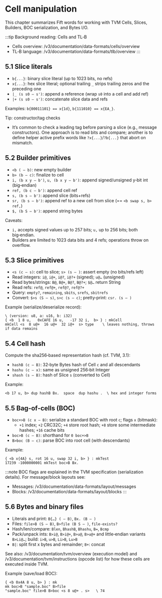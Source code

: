 
# Cell manipulation

This chapter summarizes Fift words for working with TVM Cells, Slices, Builders, BOC serialization, and Bytes I/O.

:::tip
Background reading: Cells and TL‑B
- Cells overview: /v3/documentation/data-formats/cells/overview
- TL‑B language: /v3/documentation/data-formats/tlb/overview
:::

## 5.1 Slice literals

- `b{...}`: binary slice literal (up to 1023 bits, no refs)
- `x{...}`: hex slice literal; optional trailing `_` strips trailing zeros and the preceding one
- `|_ (s s0 – s')`: append a reference (wrap `s0` into a cell and add ref)
- `|+ (s s0 – s')`: concatenate slice data and refs

Examples: `b{00011101} == x{1d}`, `b{111010} == x{EA_}`.

Tip: constructor/tag checks

- It’s common to check a leading tag before parsing a slice (e.g., message constructors). One approach is to read bits and compare; another is to define helper active prefix words like `?x{...}`/`?b{...}` that abort on mismatch.

## 5.2 Builder primitives

- `<b ( – b)`: new empty builder
- `b> (b – c)`: finalize to cell
- `i, (b x y – b')`, `u, (b x y – b')`: append signed/unsigned y‑bit int (big‑endian)
- `ref, (b c – b')`: append cell ref
- `s, (b s – b')`: append slice (bits+refs)
- `sr, (b s – b')`: append ref to a new cell from slice (== `<b swap s, b> ref,`)
- `$, (b S – b')`: append string bytes

Caveats:
- `i,` accepts signed values up to 257 bits; `u,` up to 256 bits; both big‑endian.
- Builders are limited to 1023 data bits and 4 refs; operations throw on overflow.

## 5.3 Slice primitives

- `<s (c – s)`: cell to slice; `s> (s – )`: assert empty (no bits/refs left)
- Read integers: `i@`, `i@+`, `i@?`, `i@?+` (signed); `u@…` (unsigned)
- Read bytes/strings: `B@`, `B@+`, `B@?`, `B@?+`; `$@…` return String
- Read refs: `ref@`, `ref@+`, `ref@?`, `ref@?+`
- Query: `empty?`, `remaining`, `sbits`, `srefs`, `sbitrefs`
- Convert: `$>s (S – s)`, `s>c (s – c)`; pretty‑print: `csr. (s – )`

Example (serialize/deserialize record):

```fift
\ (version: u8, a: u16, b: i32)
{ <b  1 8 u,   0xCAFE 16 u,   -17 32 i,  b> } : mkCell
mkCell <s  8 u@+  16 u@+  32 i@+  s> type    \ leaves nothing, throws if data remains
```

## 5.4 Cell hash

Compute the sha256‑based representation hash (cf. TVM, 3.1):

- `hashB (c – B)`: 32‑byte Bytes hash of Cell `c` and all descendants
- `hashu (c – x)`: same as unsigned 256‑bit Integer
- `shash (s – B)`: hash of Slice `s` (converted to Cell)

Example:

```fift
<b 17 u, b> dup hashB Bx.  space  dup hashu .  \ hex and integer forms
```

## 5.5 Bag‑of‑cells (BOC)

- `boc+>B (c x – B)`: serialize a standard BOC with root `c`; flags `x` (bitmask):
  - `+1` index; `+2` CRC32C; `+4` store root hash; `+8` store some intermediate hashes; `+16` cache bits
- `boc>B (c – B)`: shorthand for `0 boc+>B`
- `B>boc (B – c)`: parse BOC into root cell (with descendants)

Example:

```fift
{ <b x{4A} s, rot 16 u, swap 32 i, b> } : mkTest
17239 -1000000001 mkTest boc>B Bx.
```

:::note
BOC flags are explained in the TVM specification (serialization details). For message/block layouts see:
- Messages: /v3/documentation/data-formats/layout/messages
- Blocks: /v3/documentation/data-formats/layout/blocks
:::

## 5.6 Bytes and binary files

- Literals and print: `B{…} ( – B)`, `Bx. (B – )`
- Files: `file>B (S – B)`, `B>file (B S – )`, `file-exists?`
- Hash/len/compare: `Blen`, `BhashB`, `Bhashu`, `B=`, `Bcmp`
- Pack/unpack ints: `B>i@`, `B>i@+`, `B>u@`, `B>u@+` and little‑endian variants `B>Li@…`; build: `i>B`, `u>B`, `Li>B`, `Lu>B`
- `B|`: split first x bytes and remainder; `B+`: concat

See also: /v3/documentation/tvm/overview (execution model) and /v3/documentation/tvm/instructions (opcode list) for how these cells are executed inside TVM.

Example (save/load BOC):

```fift
{ <b 0x4A 8 u, b> } : mk
mk boc>B "sample.boc" B>file
"sample.boc" file>B B>boc <s 8 u@+ . s>   \ 74
```

<Feedback />
